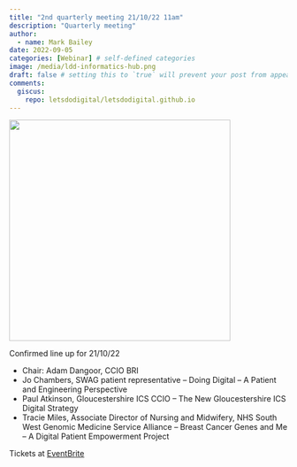 ```yaml
---
title: "2nd quarterly meeting 21/10/22 11am"
description: "Quarterly meeting"
author:
  - name: Mark Bailey
date: 2022-09-05
categories: [Webinar] # self-defined categories
image: /media/ldd-informatics-hub.png
draft: false # setting this to `true` will prevent your post from appearing on your listing page until you're ready!
comments:
  giscus:
    repo: letsdodigital/letsdodigital.github.io
---
```


![](/media/ldd-informatics-hub.png){height=400px fig-align="center" fig-alt="Let's Do Digital Clinical informatics hub logo"}

Confirmed line up for 21/10/22

- Chair: Adam Dangoor, CCIO BRI
- Jo Chambers, SWAG patient representative – Doing Digital – A Patient and Engineering Perspective
- Paul Atkinson, Gloucestershire ICS CCIO – The New Gloucestershire ICS Digital Strategy
- Tracie Miles, Associate Director of Nursing and Midwifery, NHS South West Genomic Medicine Service Alliance – Breast Cancer Genes and Me – A Digital Patient Empowerment Project

Tickets at [EventBrite](https://www.eventbrite.co.uk/e/lets-do-digital-quarterly-event-october-2022-tickets-407605859097)
